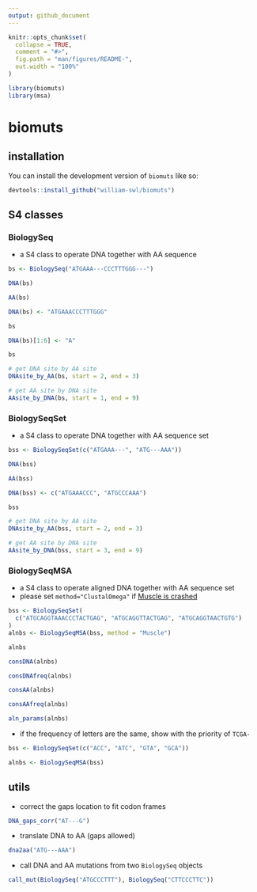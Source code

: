 ```yaml
---
output: github_document
---
```


<!-- README.md is generated from README.Rmd. Please edit that file -->

```r
knitr::opts_chunk$set(
  collapse = TRUE,
  comment = "#>",
  fig.path = "man/figures/README-",
  out.width = "100%"
)

library(biomuts)
library(msa)
```

# biomuts

<!-- badges: start -->
<!-- badges: end -->


## installation

You can install the development version of `biomuts` like so:

``` r
devtools::install_github("william-swl/biomuts")
```

## S4 classes

### BiologySeq
- a S4 class to operate DNA together with AA sequence

```r
bs <- BiologySeq("ATGAAA---CCCTTTGGG---")

DNA(bs)

AA(bs)

DNA(bs) <- "ATGAAACCCTTTGGG"

bs

DNA(bs)[1:6] <- "A"

bs

# get DNA site by AA site
DNAsite_by_AA(bs, start = 2, end = 3)

# get AA site by DNA site
AAsite_by_DNA(bs, start = 1, end = 9)
```


### BiologySeqSet
- a S4 class to operate DNA together with AA sequence set

```r
bss <- BiologySeqSet(c("ATGAAA---", "ATG---AAA"))

DNA(bss)

AA(bss)

DNA(bss) <- c("ATGAAACCC", "ATGCCCAAA")

bss

# get DNA site by AA site
DNAsite_by_AA(bss, start = 2, end = 3)

# get AA site by DNA site
AAsite_by_DNA(bss, start = 3, end = 9)
```

### BiologySeqMSA
- a S4 class to operate aligned DNA together with AA sequence set
- please set `method="ClustalOmega"` if [Muscle is crashed](https://stackoverflow.com/questions/76663781/using-msa-package-in-r-and-it-is-crashing)

```r
bss <- BiologySeqSet(
  c("ATGCAGGTAAACCCTACTGAG", "ATGCAGGTTACTGAG", "ATGCAGGTAACTGTG")
)
alnbs <- BiologySeqMSA(bss, method = "Muscle")

alnbs

consDNA(alnbs)

consDNAfreq(alnbs)

consAA(alnbs)

consAAfreq(alnbs)

aln_params(alnbs)
```

- if the frequency of letters are the same, show with the priority of `TCGA-`

```r
bss <- BiologySeqSet(c("ACC", "ATC", "GTA", "GCA"))

alnbs <- BiologySeqMSA(bss)
```

## utils
- correct the gaps location to fit codon frames
```r
DNA_gaps_corr("AT---G")
```

- translate DNA to AA (gaps allowed)
```r
dna2aa("ATG---AAA")
```

- call DNA and AA mutations from two `BiologySeq` objects
```r
call_mut(BiologySeq("ATGCCCTTT"), BiologySeq("CTTCCCTTC"))
```
